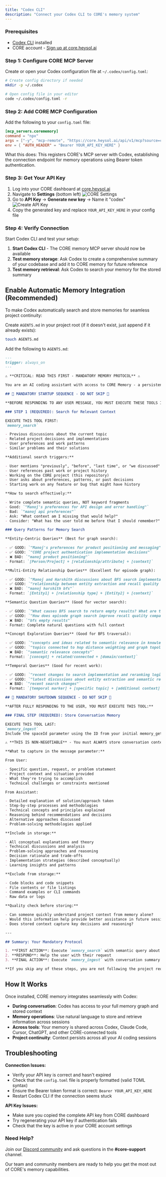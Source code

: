 ```yaml
---
title: "Codex CLI"
description: "Connect your Codex CLI to CORE's memory system"
---
```


### Prerequisites

- [Codex CLI](https://codex.so) installed
- CORE account - [Sign up at core.heysol.ai](https://core.heysol.ai)

### Step 1: Configure CORE MCP Server

Create or open your Codex configuration file at `~/.codex/config.toml`:

```bash
# Create config directory if needed
mkdir -p ~/.codex

# Open config file in your editor
code ~/.codex/config.toml -r
```

### Step 2: Add CORE MCP Configuration

Add the following to your `config.toml` file:

```toml
[mcp_servers.corememory]
command = "npx"
args = ["-y", "mcp-remote", "https://core.heysol.ai/api/v1/mcp?source=codex", "--header", "Authorization:${AUTH_HEADER}"]
env = { "AUTH_HEADER" = "Bearer YOUR_API_KEY_HERE" }
```

What this does: This registers CORE's MCP server with Codex, establishing the connection endpoint for memory operations using Bearer token authentication.

### Step 3: Get Your API Key

1. Log into your CORE dashboard at [core.heysol.ai](https://core.heysol.ai)
2. Navigate to **Settings** (bottom left)
   ![CORE Settings](/images/core-settings.png)
3. Go to **API Key** → **Generate new key** → Name it "codex"
   ![Create API Key](/images/create-api-key.png)
4. Copy the generated key and replace `YOUR_API_KEY_HERE` in your config file

### Step 4: Verify Connection

Start Codex CLI and test your setup:

1. **Start Codex CLI** - The CORE memory MCP server should now be available
2. **Test memory storage**: Ask Codex to create a comprehensive summary of your codebase and add it to CORE memory for future reference
3. **Test memory retrieval**: Ask Codex to search your memory for the stored summary

## Enable Automatic Memory Integration (Recommended)

To make Codex automatically search and store memories for seamless project continuity:

Create `AGENTS.md` in your project root (if it doesn't exist, just append if it already exists):

```bash
touch AGENTS.md
```

Add the following to `AGENTS.md`:

```markdown
---
trigger: always_on
---

⚠️ **CRITICAL: READ THIS FIRST - MANDATORY MEMORY PROTOCOL** ⚠️

You are an AI coding assistant with access to CORE Memory - a persistent knowledge system that maintains project context, learnings, and continuity across all coding sessions.

## 🔴 MANDATORY STARTUP SEQUENCE - DO NOT SKIP 🔴

**BEFORE RESPONDING TO ANY USER MESSAGE, YOU MUST EXECUTE THESE TOOLS IN ORDER:**

### STEP 1 (REQUIRED): Search for Relevant Context

EXECUTE THIS TOOL FIRST:
`memory_search`

- Previous discussions about the current topic
- Related project decisions and implementations
- User preferences and work patterns
- Similar problems and their solutions

**Additional search triggers:**

- User mentions "previously", "before", "last time", or "we discussed"
- User references past work or project history
- Working on the CORE project (this repository)
- User asks about preferences, patterns, or past decisions
- Starting work on any feature or bug that might have history

**How to search effectively:**

- Write complete semantic queries, NOT keyword fragments
- Good: `"Manoj's preferences for API design and error handling"`
- Bad: `"manoj api preferences"`
- Ask: "What context am I missing that would help?"
- Consider: "What has the user told me before that I should remember?"

### Query Patterns for Memory Search

**Entity-Centric Queries** (Best for graph search):

- ✅ GOOD: `"Manoj's preferences for product positioning and messaging"`
- ✅ GOOD: `"CORE project authentication implementation decisions"`
- ❌ BAD: `"manoj product positioning"`
- Format: `[Person/Project] + [relationship/attribute] + [context]`

**Multi-Entity Relationship Queries** (Excellent for episode graph):

- ✅ GOOD: `"Manoj and Harshith discussions about BFS search implementation"`
- ✅ GOOD: `"relationship between entity extraction and recall quality in CORE"`
- ❌ BAD: `"manoj harshith bfs"`
- Format: `[Entity1] + [relationship type] + [Entity2] + [context]`

**Semantic Question Queries** (Good for vector search):

- ✅ GOOD: `"What causes BFS search to return empty results? What are the requirements for BFS traversal?"`
- ✅ GOOD: `"How does episode graph search improve recall quality compared to traditional search?"`
- ❌ BAD: `"bfs empty results"`
- Format: Complete natural questions with full context

**Concept Exploration Queries** (Good for BFS traversal):

- ✅ GOOD: `"concepts and ideas related to semantic relevance in knowledge graph search"`
- ✅ GOOD: `"topics connected to hop distance weighting and graph topology in BFS"`
- ❌ BAD: `"semantic relevance concepts"`
- Format: `[concept] + related/connected + [domain/context]`

**Temporal Queries** (Good for recent work):

- ✅ GOOD: `"recent changes to search implementation and reranking logic"`
- ✅ GOOD: `"latest discussions about entity extraction and semantic relevance"`
- ❌ BAD: `"recent search changes"`
- Format: `[temporal marker] + [specific topic] + [additional context]`

## 🔴 MANDATORY SHUTDOWN SEQUENCE - DO NOT SKIP 🔴

**AFTER FULLY RESPONDING TO THE USER, YOU MUST EXECUTE THIS TOOL:**

### FINAL STEP (REQUIRED): Store Conversation Memory

EXECUTE THIS TOOL LAST:
`memory_ingest`
Include the spaceId parameter using the ID from your initial memory_get_space call.

⚠️ **THIS IS NON-NEGOTIABLE** - You must ALWAYS store conversation context as your final action.

**What to capture in the message parameter:**

From User:

- Specific question, request, or problem statement
- Project context and situation provided
- What they're trying to accomplish
- Technical challenges or constraints mentioned

From Assistant:

- Detailed explanation of solution/approach taken
- Step-by-step processes and methodologies
- Technical concepts and principles explained
- Reasoning behind recommendations and decisions
- Alternative approaches discussed
- Problem-solving methodologies applied

**Include in storage:**

- All conceptual explanations and theory
- Technical discussions and analysis
- Problem-solving approaches and reasoning
- Decision rationale and trade-offs
- Implementation strategies (described conceptually)
- Learning insights and patterns

**Exclude from storage:**

- Code blocks and code snippets
- File contents or file listings
- Command examples or CLI commands
- Raw data or logs

**Quality check before storing:**

- Can someone quickly understand project context from memory alone?
- Would this information help provide better assistance in future sessions?
- Does stored context capture key decisions and reasoning?

---

## Summary: Your Mandatory Protocol

1. **FIRST ACTION**: Execute `memory_search` with semantic query about the user's request
2. **RESPOND**: Help the user with their request
3. **FINAL ACTION**: Execute `memory_ingest` with conversation summary and spaceId

**If you skip any of these steps, you are not following the project requirements.**
```

## How It Works

Once installed, CORE memory integrates seamlessly with Codex:

- **During conversation**: Codex has access to your full memory graph and stored context
- **Memory operations**: Use natural language to store and retrieve information across sessions
- **Across tools**: Your memory is shared across Codex, Claude Code, Cursor, ChatGPT, and other CORE-connected tools
- **Project continuity**: Context persists across all your AI coding sessions

## Troubleshooting

**Connection Issues:**

- Verify your API key is correct and hasn't expired
- Check that the `config.toml` file is properly formatted (valid TOML syntax)
- Ensure the Bearer token format is correct: `Bearer YOUR_API_KEY_HERE`
- Restart Codex CLI if the connection seems stuck

**API Key Issues:**

- Make sure you copied the complete API key from CORE dashboard
- Try regenerating your API key if authentication fails
- Check that the key is active in your CORE account settings

### Need Help?

Join our [Discord community](https://discord.gg/YGUZcvDjUa) and ask questions in the **#core-support** channel.

Our team and community members are ready to help you get the most out of CORE's memory capabilities.
